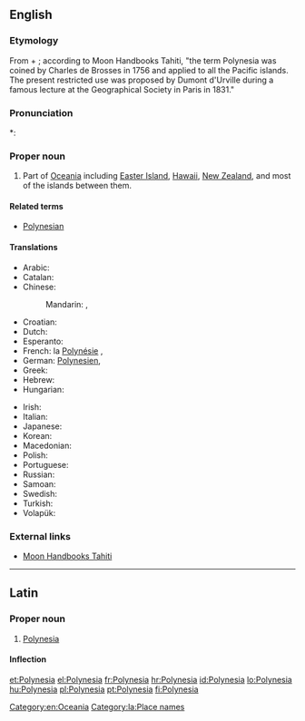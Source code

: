 ==English==

===Etymology===
From {{etyl|grc|en}} {{term|πολύς||many|tr=polus|lang=grc|sc=polytonic}} + {{term|νῆσος||island|tr=nēsos|lang=grc|sc=polytonic}}; according to Moon Handbooks Tahiti, "the term Polynesia was coined by Charles de Brosses in 1756 and applied to all the Pacific islands.  The present restricted use was proposed by Dumont d'Urville during a famous lecture at the Geographical Society in Paris in 1831."

===Pronunciation===
*: {{rhymes|iːʒə}}

===Proper noun===
{{wikipedia}}
{{en-proper noun}}

# Part of [[Oceania]] including [[Easter Island]], [[Hawaii]], [[New Zealand]], and most of the islands between them.

====Related terms====
* [[Polynesian]]

====Translations====
{{trans-top|part of Oceania}}
* Arabic: {{t|ar|بولينزيا|f|tr=buliniizya}}
* Catalan: {{t|ca|Polinèsia|f}}
* Chinese:
*: Mandarin: {{t|cmn|波利尼西亞|sc=Hani}}, {{t|cmn|波利尼西亚|tr=Bōlìníxīyà|sc=Hani}}
* Croatian: {{t+|hr|Polinezija|f}}
* Dutch: {{t|nl|Polynesië}}
* Esperanto: {{t|eo|Polinezio}}
* French: la [[Polynésie]] {{f}}, {{t+|fr|Polynésie|f}}
* German: [[Polynesien]], {{t|de|Polynesien|n}}
* Greek: {{t+|el|Πολυνησία|f|tr=Polynesía}}
* Hebrew: {{t|he|פולינזיה|f|tr=polinezia}}
* Hungarian: {{t|hu|Polinézia}}
{{trans-mid}}
* Irish: {{t|ga|Polainéis|f|alt=An Pholainéis}}
* Italian: {{t-|it|Polinesia|f}}
* Japanese: {{t|ja|ポリネシア|tr=Porineshia}}
* Korean: {{t|ko|폴리네시아 |tr=Pollinesia}}
* Macedonian: {{t|mk|Полинезија|f|tr=Polinézija}}
* Polish: {{t+|pl|Polinezja|f}}
* Portuguese: {{t+|pt|Polinésia}}
* Russian: {{t-|ru|Полинезия|f|tr=Polinézija}}
* Samoan: {{t|sm|Polenisia}}
* Swedish: {{t|sv|Polynesien}}
* Turkish: {{t+|tr|Polinezya}}
* Volapük: {{t|vo|Möda-Seanuäns|xs=Volapük}}
{{trans-bottom}}

===External links===
* [http://www.southpacific.org/tahiti.html Moon Handbooks Tahiti]

[[Category:en:Oceania]]

----

==Latin==
{{wikipedia|lang=la}}

===Proper noun===
{{la-proper noun|Polynesia|Polynesiae|Polynesiae|f|first}}

# [[#English|Polynesia]]

====Inflection====
{{la-decl-1st-loc|Polynesi}}

[[Category:la:Place names]]

[[et:Polynesia]]
[[el:Polynesia]]
[[fr:Polynesia]]
[[hr:Polynesia]]
[[id:Polynesia]]
[[lo:Polynesia]]
[[hu:Polynesia]]
[[pl:Polynesia]]
[[pt:Polynesia]]
[[fi:Polynesia]]
